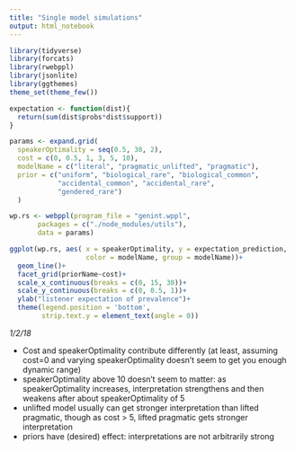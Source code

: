 ```yaml
---
title: "Single model simulations"
output: html_notebook
---
```



```r
library(tidyverse)
library(forcats)
library(rwebppl)
library(jsonlite)
library(ggthemes)
theme_set(theme_few())

```

```r
expectation <- function(dist){
  return(sum(dist$probs*dist$support))
}
```



```r
params <- expand.grid(
  speakerOptimality = seq(0.5, 30, 2),
  cost = c(0, 0.5, 1, 3, 5, 10),
  modelName = c("literal", "pragmatic_unlifted", "pragmatic"),
  prior = c("uniform", "biological_rare", "biological_common",
            "accidental_common", "accidental_rare",
            "gendered_rare")
  )
```

```r
wp.rs <- webppl(program_file = "genint.wppl",
       packages = c("./node_modules/utils"),
       data = params)
```



```r
ggplot(wp.rs, aes( x = speakerOptimality, y = expectation_prediction,
                   color = modelName, group = modelName))+
  geom_line()+
  facet_grid(priorName~cost)+
  scale_x_continuous(breaks = c(0, 15, 30))+
  scale_y_continuous(breaks = c(0, 0.5, 1))+
  ylab("listener expectation of prevalence")+
  theme(legend.position = 'bottom',
        strip.text.y = element_text(angle = 0))
```

*1/2/18*

- Cost and speakerOptimality contribute differently (at least, assuming cost=0 and varying speakerOptimality doesn't seem to get you enough dynamic range)
- speakerOptimality above 10 doesn't seem to matter: as speakerOptimality increases, interpretation strengthens and then weakens after about speakerOptimality of 5
- unlifted model usually can get stronger interpretation than lifted pragmatic, though as cost > 5, lifted pragmatic gets stronger interpretation
- priors have (desired) effect: interpretations are not arbitrarily strong

